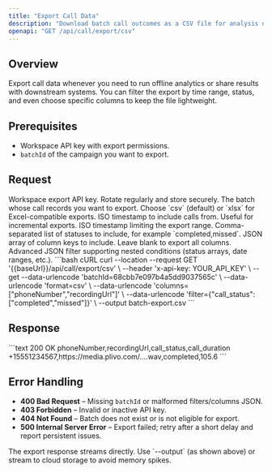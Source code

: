 ```yaml
---
title: "Export Call Data"
description: "Download batch call outcomes as a CSV file for analysis or archival."
openapi: "GET /api/call/export/csv"
---
```


## Overview
Export call data whenever you need to run offline analytics or share results with downstream systems. You can filter the export by time range, status, and even choose specific columns to keep the file lightweight.

## Prerequisites
- Workspace API key with export permissions.
- `batchId` of the campaign you want to export.

## Request
<ParamField header="x-api-key" type="string" required>
Workspace export API key. Rotate regularly and store securely.
</ParamField>

<ParamField query="batchId" type="string" required>
The batch whose call records you want to export.
</ParamField>

<ParamField query="format" type="string" default="csv" allowedValues="csv,xlsx">
Choose `csv` (default) or `xlsx` for Excel-compatible exports.
</ParamField>

<ParamField query="startDate" type="string">
ISO timestamp to include calls from. Useful for incremental exports.
</ParamField>

<ParamField query="endDate" type="string">
ISO timestamp limiting the export range.
</ParamField>

<ParamField query="callStatus" type="string">
Comma-separated list of statuses to include, for example `completed,missed`.
</ParamField>

<ParamField query="columns" type="string">
JSON array of column keys to include. Leave blank to export all columns.
</ParamField>

<ParamField query="filter" type="string">
Advanced JSON filter supporting nested conditions (status arrays, date ranges, etc.).
</ParamField>

<RequestExample>
```bash cURL
curl --location --request GET '{{baseUrl}}/api/call/export/csv' \
  --header 'x-api-key: YOUR_API_KEY' \
  --get --data-urlencode 'batchId=68cbb7e097b4a5dd9037565c' \
  --data-urlencode 'format=csv' \
  --data-urlencode 'columns=["phoneNumber","recordingUrl"]' \
  --data-urlencode 'filter={"call_status":["completed","missed"]}' \
  --output batch-export.csv
```
</RequestExample>

## Response
<ResponseExample>
```text 200 OK
phoneNumber,recordingUrl,call_status,call_duration
+15551234567,https://media.plivo.com/....wav,completed,105.6
```
</ResponseExample>

## Error Handling
- **400 Bad Request** – Missing `batchId` or malformed filters/columns JSON.
- **403 Forbidden** – Invalid or inactive API key.
- **404 Not Found** – Batch does not exist or is not eligible for export.
- **500 Internal Server Error** – Export failed; retry after a short delay and report persistent issues.

<Tip>
The export response streams directly. Use `--output` (as shown above) or stream to cloud storage to avoid memory spikes.
</Tip>
